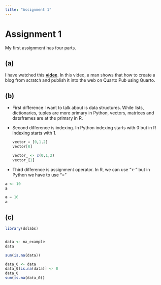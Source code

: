 ```yaml
---
title: "Assignment 1"
---
```


# Assignment 1

My first assignment has four parts.

## (a)

I have watched this [**video**](https://www.youtube.com/watch?v=t8qtcDyCRFA&list=PL9HYL-VRX0oTOK4cpbCbRk15K2roEgzVW&index=13). In this video, a man shows that how to create a blog from scratch and publish it into the web on Quarto Pub using Quarto.

## (b)

-   First difference I want to talk about is data structures. While lists, dictionaries, tuples are more primary in Python, vectors, matrices and dataframes are at the primary in R.

-   Second difference is indexing. In Python indexing starts with 0 but in R indexing starts with 1.

    ```python
    vector = [0,1,2]
    vector[0]
    ```

    ```r
    vector_ <- c(0,1,2)
    vector_[1]
    ```

-   Third difference is assignment operator. In R, we can use "\<-" but in Python we have to use "="

```r
a <- 10
a
```

```python
a = 10
a
```

## (c)

```r
library(dslabs)


data <- na_example
data

sum(is.na(data))

```

```r
data_0 <- data
data_0[is.na(data)] <- 0
data_0
sum(is.na(data_0))
```
